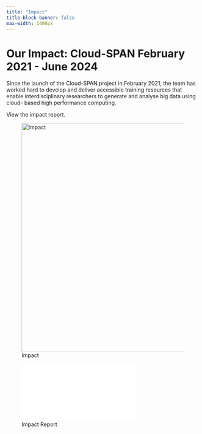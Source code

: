 ```yaml
---
title: "Impact"
title-block-banner: false
max-width: 1400px
---
```

# Our Impact: Cloud-SPAN February 2021 - June 2024

Since the launch of the Cloud-SPAN project in February 2021, the team has worked hard to develop and deliver accessible training resources that enable interdisciplinary researchers to generate and analyse big data using cloud-
based high performance computing.

View the impact report.

![Impact](Impact.png){width=600}


![Impact Report](Impact_report.pdf){width=300}

